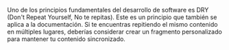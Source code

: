 Uno de los principios fundamentales del desarrollo de software es DRY (Don't Repeat Yourself, No te repitas). Este es un principio que también se aplica a la documentación. Si te encuentras repitiendo el mismo contenido en múltiples lugares, deberías considerar crear un fragmento personalizado para mantener tu contenido sincronizado.

